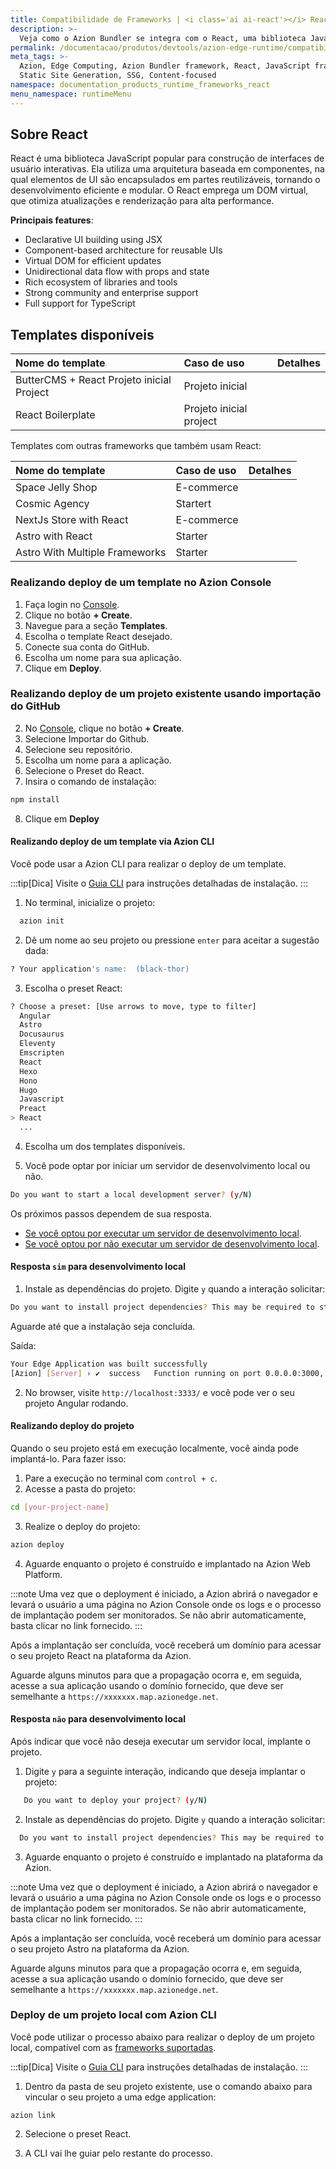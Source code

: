 ```yaml
---
title: Compatibilidade de Frameworks | <i class='ai ai-react'></i> React
description: >-
  Veja como o Azion Bundler se integra com o React, uma biblioteca JavaScript que utiliza componentes para elementos de UI.
permalink: /documentacao/produtos/devtools/azion-edge-runtime/compatibilidade-frameworks/react/
meta_tags: >-
  Azion, Edge Computing, Azion Bundler framework, React, JavaScript frameworks,
  Static Site Generation, SSG, Content-focused
namespace: documentation_products_runtime_frameworks_react
menu_namespace: runtimeMenu
---
```



## Sobre React

React é uma biblioteca JavaScript popular para construção de interfaces de usuário interativas. Ela utiliza uma arquitetura baseada em componentes, na qual elementos de UI são encapsulados em partes reutilizáveis, tornando o desenvolvimento eficiente e modular. O React emprega um DOM virtual, que otimiza atualizações e renderização para alta performance.

**Principais features**:

- Declarative UI building using JSX
- Component-based architecture for reusable UIs
- Virtual DOM for efficient updates
- Unidirectional data flow with props and state
- Rich ecosystem of libraries and tools
- Strong community and enterprise support
- Full support for TypeScript

## Templates disponíveis

| Nome do template | Caso de uso | Detalhes |
|:-------------|:---------|:-----|
| ButterCMS + React Projeto inicial Project | Projeto inicial | <LinkButton link="/pt-br/documentacao/produtos/templates/react-buttercms/" label="Mais detalhes" severity="secondary" /> |
| React Boilerplate | Projeto inicial project | <LinkButton link="/pt-br/documentacao/produtos/templates/react-boilerplate/" label="Mais detalhes" severity="secondary" /> |

Templates com outras frameworks que também usam React:

| Nome do template | Caso de uso | Detalhes |
|:-------------|:---------|:-----|
| Space Jelly Shop| E-commerce | <LinkButton link="/pt-br/documentacao/templates/space-jelly-shop/" label="Mais detalhes" severity="secondary" /> |
| Cosmic Agency | Startert | <LinkButton link="/pt-br/documentacao/templates/cosmic-agency/" label="Mais detalhes" severity="secondary" /> |
| NextJs Store with React | E-commerce | <LinkButton link="/pt-br/documentacao/templates/nextjs-store/" label="Mais detalhes" severity="secondary" /> |
| Astro with React | Starter | <LinkButton link="/pt-br/documentacao/templates/astro-react/" label="Mais detalhes" severity="secondary" /> |
| Astro With Multiple Frameworks | Starter | <LinkButton link="/pt-br/documentacao/templates/astro-multiple-frameworks/" label="Mais detalhes" severity="secondary" /> |

### Realizando deploy de um template no Azion Console

1. Faça login no [Console](https://console.azion.com).
2. Clique no botão **\+ Create**.
3. Navegue para a seção **Templates**.
4. Escolha o template React desejado.
5. Conecte sua conta do GitHub.
6. Escolha um nome para sua aplicação.
7. Clique em **Deploy**.

### Realizando deploy de um projeto existente usando importação do GitHub

2. No [Console](https://console.azion.com), clique no botão **\+ Create**.  
3. Selecione Importar do Github.
4. Selecione seu repositório.
5. Escolha um nome para a aplicação.
6. Selecione o Preset do React.
7. Insira o comando de instalação:

```sh
npm install
```
8. Clique em **Deploy**

#### Realizando deploy de um template via Azion CLI

Você pode usar a Azion CLI para realizar o deploy de um template.

:::tip[Dica]
Visite o [Guia CLI](/pt-br/documentacao/produtos/azion-cli/visao-geral/#instalar-a-azion-cli) para instruções detalhadas de instalação.
:::

1. No terminal, inicialize o projeto:

```sh 
  azion init
```

2. Dê um nome ao seu projeto ou pressione `enter` para aceitar a sugestão dada:

```sh 
? Your application's name:  (black-thor) 
```

3. Escolha o preset React: 

```sh 
? Choose a preset: [Use arrows to move, type to filter]
  Angular 
  Astro 
  Docusaurus
  Eleventy
  Emscripten
  React
  Hexo
  Hono
  Hugo
  Javascript
  Preact
> React
  ...
```

4. Escolha um dos templates disponíveis.

5. Você pode optar por iniciar um servidor de desenvolvimento local ou não.

```sh 
Do you want to start a local development server? (y/N) 
```

Os próximos passos dependem de sua resposta.

- [Se você optou por executar um servidor de desenvolvimento local](#resposta-sim-para-desenvolvimento-local).
- [Se você optou por não executar um servidor de desenvolvimento local](#resposta-nao-para-desenvolvimento-local).


#### Resposta `sim` para desenvolvimento local

1. Instale as dependências do projeto. Digite `y` quando a interação solicitar:

```sh 
Do you want to install project dependencies? This may be required to start local development server (y/N)
```

Aguarde até que a instalação seja concluída.

Saída:

```sh
Your Edge Application was built successfully
[Azion] [Server] › ✔  success   Function running on port 0.0.0.0:3000, url: http://localhost:3000
```

2. No browser, visite  `http://localhost:3333/` e você pode ver o seu projeto Angular rodando.

#### Realizando deploy do projeto

Quando o seu projeto está em execução localmente, você ainda pode implantá-lo. Para fazer isso:

1. Pare a execução no terminal com `control + c`. 
2. Acesse a pasta do projeto:

```sh
cd [your-project-name] 
```

3. Realize o deploy do projeto: 

```sh
azion deploy
```

4. Aguarde enquanto o projeto é construído e implantado na Azion Web Platform.

:::note 
Uma vez que o deployment é iniciado, a Azion abrirá o navegador e levará o usuário a uma página no Azion Console onde os logs e o processo de implantação podem ser monitorados. Se não abrir automaticamente, basta clicar no link fornecido.
::: 

Após a implantação ser concluída, você receberá um domínio para acessar o seu projeto React na plataforma da Azion.

Aguarde alguns minutos para que a propagação ocorra e, em seguida, acesse a sua aplicação usando o domínio fornecido, que deve ser semelhante a `https://xxxxxxx.map.azionedge.net`.

#### Resposta `não` para desenvolvimento local

Após indicar que você não deseja executar um servidor local, implante o projeto.

1. Digite `y` para a seguinte interação, indicando que deseja implantar o projeto:

```sh
   Do you want to deploy your project? (y/N) 
```

2. Instale as dependências do projeto. Digite `y` quando a interação solicitar:

```sh 
  Do you want to install project dependencies? This may be required to deploy your project (y/N)
```

3. Aguarde enquanto o projeto é construído e implantado na plataforma da Azion.

:::note 
Uma vez que o deployment é iniciado, a Azion abrirá o navegador e levará o usuário a uma página no Azion Console onde os logs e o processo de implantação podem ser monitorados. Se não abrir automaticamente, basta clicar no link fornecido.
::: 

Após a implantação ser concluída, você receberá um domínio para acessar o seu projeto Astro na plataforma da Azion.

Aguarde alguns minutos para que a propagação ocorra e, em seguida, acesse a sua aplicação usando o domínio fornecido, que deve ser semelhante a `https://xxxxxxx.map.azionedge.net`.

### Deploy de um projeto local com Azion CLI

Você pode utilizar o processo abaixo para realizar o deploy de um projeto local, compatível com as [frameworks suportadas](/pt-br/documentacao/produtos/devtools/azion-edge-runtime/compatibilidade-frameworks/).

:::tip[Dica]
Visite o [Guia CLI](/pt-br/documentacao/produtos/azion-cli/visao-geral/#instalar-a-azion-cli) para instruções detalhadas de instalação.
:::

1. Dentro da pasta de seu projeto existente, use o comando abaixo para vincular o seu projeto a uma edge application:

```shell
azion link
```

2. Selecione o preset React.

3. A CLI vai lhe guiar pelo restante do processo.